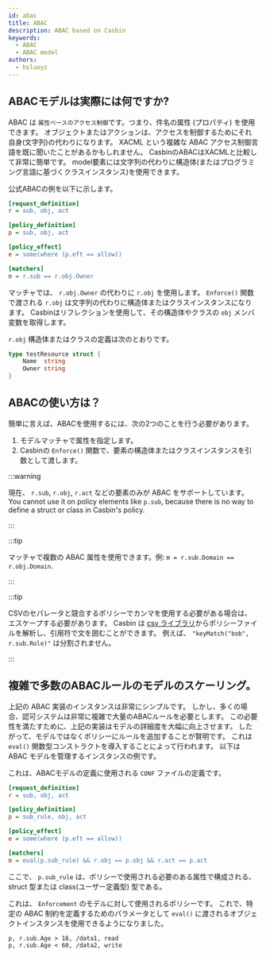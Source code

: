 ```yaml
---
id: abac
title: ABAC
description: ABAC based on Casbin
keywords:
  - ABAC
  - ABAC model
authors:
  - hsluoyz
---
```


## ABACモデルは実際には何ですか?

ABAC は `属性ベースのアクセス制御`です。つまり、件名の属性 (プロパティ) を使用できます。 オブジェクトまたはアクションは、アクセスを制御するためにそれ自身(文字列)の代わりになります。 XACML という複雑な ABAC アクセス制御言語を既に聞いたことがあるかもしれません。 CasbinのABACはXACMLと比較して非常に簡単です。 model要素には文字列の代わりに構造体(またはプログラミング言語に基づくクラスインスタンス)を使用できます。

公式ABACの例を以下に示します。

```ini
[request_definition]
r = sub, obj, act

[policy_definition]
p = sub, obj, act

[policy_effect]
e = some(where (p.eft == allow))

[matchers]
m = r.sub == r.obj.Owner
```

マッチャでは、 `r.obj.Owner` の代わりに `r.obj` を使用します。 `Enforce()` 関数で渡される `r.obj` は文字列の代わりに構造体またはクラスインスタンスになります。 Casbinはリフレクションを使用して、その構造体やクラスの `obj` メンバ変数を取得します。

`r.obj` 構造体またはクラスの定義は次のとおりです。

```go
type testResource struct {
    Name  string
    Owner string
}
```

## ABACの使い方は？

簡単に言えば、ABACを使用するには、次の2つのことを行う必要があります。

1. モデルマッチャで属性を指定します。
2. Casbinの `Enforce()` 関数で、要素の構造体またはクラスインスタンスを引数として渡します。

:::warning

現在、 `r.sub`, `r.obj`, `r.act` などの要素のみが ABAC をサポートしています。 You cannot use it on policy elements like `p.sub`, because there is no way to define a struct or class in Casbin's policy.

:::

:::tip

マッチャで複数の ABAC 属性を使用できます。例: `m = r.sub.Domain == r.obj.Domain`.

:::

:::tip

CSVのセパレータと競合するポリシーでカンマを使用する必要がある場合は、エスケープする必要があります。 Casbin は [csv ライブラリ](https://pkg.go.dev/encoding/csv)からポリシーファイルを解析し、引用符で文を囲むことができます。 例えば、 `"keyMatch("bob", r.sub.Role)"` は分割されません。

:::

## 複雑で多数のABACルールのモデルのスケーリング。

上記の ABAC 実装のインスタンスは非常にシンプルです。 しかし、多くの場合、認可システムは非常に複雑で大量のABACルールを必要とします。 この必要性を満たすために、上記の実装はモデルの詳細度を大幅に向上させます。 したがって、モデルではなくポリシーにルールを追加することが賢明です。 これは `eval()` 関数型コンストラクトを導入することによって行われます。 以下は ABAC モデルを管理するインスタンスの例です。

これは、ABACモデルの定義に使用される `CONF` ファイルの定義です。

```ini
[request_definition]
r = sub, obj, act

[policy_definition]
p = sub_rule, obj, act

[policy_effect]
e = some(where (p.eft == allow))

[matchers]
m = eval(p.sub_rule) && r.obj == p.obj && r.act == p.act
```

ここで、 `p.sub_rule` は、ポリシーで使用される必要のある属性で構成される、struct 型または class(ユーザー定義型) 型である。

これは、 `Enforcement` のモデルに対して使用されるポリシーです。 これで、特定の ABAC 制約を定義するためのパラメータとして `eval()` に渡されるオブジェクトインスタンスを使用できるようになりました。

```csv
p, r.sub.Age > 18, /data1, read
p, r.sub.Age < 60, /data2, write
```
